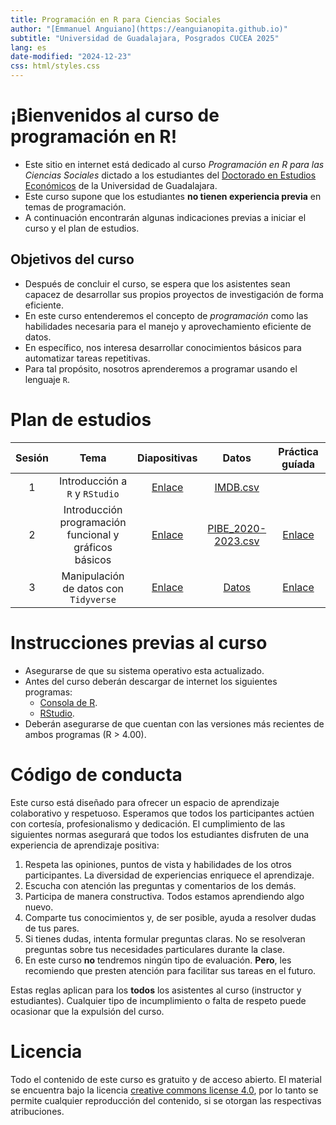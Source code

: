 ```yaml
---
title: Programación en R para Ciencias Sociales
author: "[Emmanuel Anguiano](https://eanguianopita.github.io)"
subtitle: "Universidad de Guadalajara, Posgrados CUCEA 2025"
lang: es
date-modified: "2024-12-23"
css: html/styles.css
---
```


# ¡Bienvenidos al curso de programación en R!

* Este sitio en internet está dedicado al curso _Programación en R para las Ciencias Sociales_ dictado a los estudiantes del [Doctorado en Estudios Económicos](https://deec.cucea.udg.mx/) de la Universidad de Guadalajara.
* Este curso supone que los estudiantes **no tienen experiencia previa** en temas de programación. 
* A continuación encontrarán algunas indicaciones previas a iniciar el curso y el plan de estudios. 


## Objetivos del curso

* Después de concluir el curso, se espera que los asistentes sean capacez de desarrollar sus propios proyectos de investigación de forma eficiente. 
* En este curso entenderemos el concepto de *programación* como las habilidades necesaria para el manejo y aprovechamiento eficiente de datos.
* En específico, nos interesa desarrollar conocimientos básicos para automatizar tareas repetitivas. 
* Para tal propósito, nosotros aprenderemos a programar usando el lenguaje `R`.


# Plan de estudios

| Sesión | Tema                | Diapositivas | Datos | Práctica guíada |
|:------:|:-------------------:|:------------:|:-----:|:---------------:|
| 1      |Introducción a `R` y `RStudio` | [Enlace](https://eanguianopita.github.io/docs/curso_R/Slides/01-Intro_R_noanswers.html){target="_blank"}     |[IMDB.csv](https://eanguianopita.github.io/docs/curso_R/Datos/IMDB.csv)|
| 2   | Introducción programación funcional y gráficos básicos |  [Enlace](https://eanguianopita.github.io/docs/curso_R/Slides/02-Estructura_control_noanswers.html) | [PIBE_2020-2023.csv](https://eanguianopita.github.io/docs/curso_R/Datos/PIBE_2020-2023.csv) | [Enlace](https://eanguianopita.github.io/docs/curso_R/Slides/Ejercicios_Graficas_R_base.html) |
| 3  | Manipulación de datos con `Tidyverse` | [Enlace](https://eanguianopita.github.io/docs/curso_R/Slides/03-Manipulacion_datos_tidyverse_noanswers.html)| [Datos](https://eanguianopita.github.io/docs/curso_R/Datos/Tidyverse.zip) | [Enlace](https://eanguianopita.github.io/docs/curso_R/Slides/3_1_Ejercicios_tidyverse.html)|

# Instrucciones previas al curso

* Asegurarse de que su sistema operativo esta actualizado. 
* Antes del curso deberán descargar de internet los siguientes programas: 
  - [Consola de R](https://cran.r-project.org/).
  - [RStudio](https://posit.co/download/rstudio-desktop/). 
  
* Deberán asegurarse de que cuentan con las versiones más recientes de ambos programas (R > 4.00). 

# Código de conducta 

Este curso está diseñado para ofrecer un espacio de aprendizaje colaborativo y respetuoso. Esperamos que todos los participantes actúen con cortesía, profesionalismo y dedicación. El cumplimiento de las siguientes normas asegurará que todos los estudiantes disfruten de una experiencia de aprendizaje positiva:

1. Respeta las opiniones, puntos de vista y habilidades de los otros participantes. La diversidad de experiencias enriquece el aprendizaje. 
2. Escucha con atención las preguntas y comentarios de los demás. 
3. Participa de manera constructiva. Todos estamos aprendiendo algo nuevo. 
4. Comparte tus conocimientos y, de ser posible, ayuda a resolver dudas de tus pares. 
5. Si tienes dudas, intenta formular preguntas claras. No se resolveran preguntas sobre tus necesidades particulares durante la clase. 
6. En este curso **no** tendremos ningún tipo de evaluación. **Pero**, les recomiendo que presten atención para facilitar sus tareas en el futuro. 

Estas reglas aplican para los **todos** los asistentes al curso (instructor y estudiantes). Cualquier tipo de incumplimiento o falta de respeto puede ocasionar que la expulsión del curso. 


# Licencia

Todo el contenido de este curso es gratuito y de acceso abierto. El material se encuentra bajo la licencia  [creative commons license 4.0](https://creativecommons.org/licenses/by/4.0/), por lo tanto se permite cualquier reproducción del contenido, si se otorgan las respectivas atribuciones. 